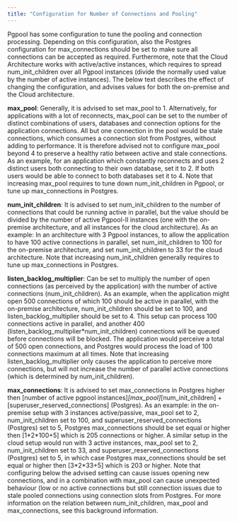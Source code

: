 ```yaml
---
title: "Configuration for Number of Connections and Pooling"
---
```


Pgpool has some configuration to tune the pooling and connection processing. Depending on this configuration, also the Postgres configuration for max\_connections should be set to make sure all connections can be accepted as required. Furthermore, note that the Cloud Architecture works with active/active instances, which requires to spread num\_init\_children over all Pgpool instances (divide the normally used value by the number of active instances). The below text describes the effect of changing the configuration, and advises values for both the on-premise and the Cloud architecture.

**max\_pool**: Generally, it is advised to set max\_pool to 1. Alternatively, for applications with a lot of reconnects, max\_pool can be set to the number of distinct combinations of users, databases and connection options for the application connections. All but one connection in the pool would be stale connections, which consumes a connection slot from Postgres, without adding to performance. It is therefore advised not to configure max\_pool beyond 4 to preserve a healthy ratio between active and stale connections. As an example, for an application which constantly reconnects and uses 2 distinct users both connecting to their own database, set it to 2. If both users would be able to connect to both databases set it to 4. Note that increasing max\_pool requires to tune down num\_init\_children in Pgpool, or tune up max\_connections in Postgres.

**num\_init\_children**: It is advised to set num\_init\_children to the number of connections that could be running active in parallel, but the value should be divided by the number of active Pgpool-II instances (one with the on-premise architecture, and all instances for the cloud architecture). As an example: In an architecture with 3 Pgpool instances, to allow the application to have 100 active connections in parallel, set num\_init\_children to 100 for the on-premise architecture, and set num\_init\_children to 33 for the cloud architecture. Note that increasing num\_init\_children generally requires to tune up max\_connections in Postgres.

**listen\_backlog\_multiplier**: Can be set to multiply the number of open connections (as perceived by the application) with the number of active connections (num\_init\_children). As an example, when the application might open 500 connections of which 100 should be active in parallel, with the on-premise architecture, num\_init\_children should be set to 100, and listen\_backlog\_multiplier should be set to 4. This setup can process 100 connections active in parallel, and another 400 (listen\_backlog\_multiplier\*num\_init\_children) connections will be queued before connections will be blocked. The application would perceive a total of 500 open connections, and Postgres would process the load of 100 connections maximum at all times. Note that increasing listen\_backlog\_multiplier only causes the application to perceive more connections, but will not increase the number of parallel active connections (which is determined by num\_init\_children).

**max\_connections**: It is advised to set max\_connections in Postgres higher then \[number of active pgpool instances\]*\[max\_pool\]*\[num\_init\_children\] + \[superuser\_reserved\_connections\] (Postgres). As an example: in the on-premise setup with 3 instances active/passive, max\_pool set to 2, num\_init\_children set to 100, and superuser\_reserved\_connections (Postgres) set to 5, Postgres max\_connections should be set equal or higher then \[1\*2\*100+5\] which is 205 connections or higher. A similar setup in the cloud setup would run with 3 active instances, max\_pool set to 2, num\_init\_children set to 33, and superuser\_reserved\_connections (Postgres) set to 5, in which case Postgres max\_connections should be set equal or higher then \[3\*2\*33+5\] which is 203 or higher. Note that configuring below the advised setting can cause issues opening new connections, and in a combination with max\_pool can cause unexpected behaviour (low or no active connections but still connection issues due to stale pooled connections using connection slots from Postgres. For more information on the relation between num\_init\_children, max\_pool and max\_connections, see this background information.
